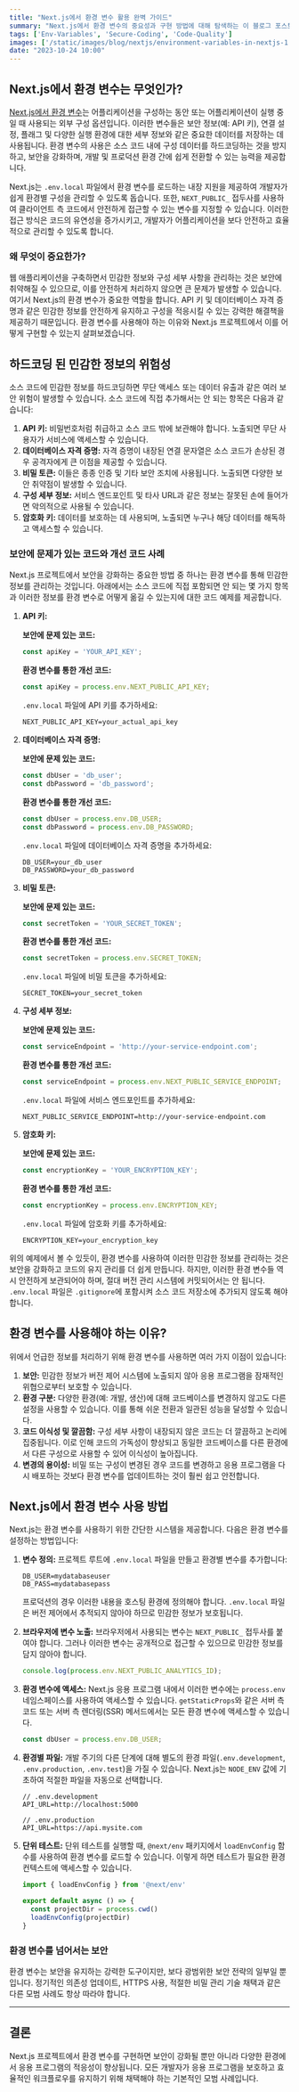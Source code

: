```yaml
---
title: "Next.js에서 환경 변수 활용 완벽 가이드"
summary: "Next.js에서 환경 변수의 중요성과 구현 방법에 대해 탐색하는 이 블로그 포스트에서는 보안 강화와 코드 유연성 향상에 필수적인 요소를 발견할 수 있습니다. 개발자가 소스 코드에서 민감한 정보를 안전하게 분리하면서 다양한 환경에서의 적응성을 유지하는 방법을 배우게 될 것입니다."
tags: ['Env-Variables', 'Secure-Coding', 'Code-Quality']
images: ['/static/images/blog/nextjs/environment-variables-in-nextjs-1.jpg']
date: "2023-10-24 10:00"
---
```


<TOCInline toc={props.toc} asDisclosure />


## Next.js에서 환경 변수는 무엇인가?
[Next.js에서 환경 변수](/docs/nextjs/configuring/environment-variables)는 어플리케이션을 구성하는 동안 또는 어플리케이션이 실행 중일 때 사용되는 외부 구성 옵션입니다. 이러한 변수들은 보안 정보(예: API 키), 연결 설정, 플래그 및 다양한 실행 환경에 대한 세부 정보와 같은 중요한 데이터를 저장하는 데 사용됩니다. 환경 변수의 사용은 소스 코드 내에 구성 데이터를 하드코딩하는 것을 방지하고, 보안을 강화하며, 개발 및 프로덕션 환경 간에 쉽게 전환할 수 있는 능력을 제공합니다. 

Next.js는 `.env.local` 파일에서 환경 변수를 로드하는 내장 지원을 제공하여 개발자가 쉽게 환경별 구성을 관리할 수 있도록 돕습니다. 또한, `NEXT_PUBLIC_` 접두사를 사용하여 클라이언트 측 코드에서 안전하게 접근할 수 있는 변수를 지정할 수 있습니다. 이러한 접근 방식은 코드의 유연성을 증가시키고, 개발자가 어플리케이션을 보다 안전하고 효율적으로 관리할 수 있도록 합니다.

### 왜 무엇이 중요한가?
웹 애플리케이션을 구축하면서 민감한 정보와 구성 세부 사항을 관리하는 것은 보안에 취약해질 수 있으므로, 이를 안전하게 처리하지 않으면 큰 문제가 발생할 수 있습니다. 여기서 Next.js의 환경 변수가 중요한 역할을 합니다. API 키 및 데이터베이스 자격 증명과 같은 민감한 정보를 안전하게 유지하고 구성을 적응시킬 수 있는 강력한 해결책을 제공하기 때문입니다. 환경 변수를 사용해야 하는 이유와 Next.js 프로젝트에서 이를 어떻게 구현할 수 있는지 살펴보겠습니다.

## 하드코딩 된 민감한 정보의 위험성

소스 코드에 민감한 정보를 하드코딩하면 무단 액세스 또는 데이터 유출과 같은 여러 보안 위험이 발생할 수 있습니다. 소스 코드에 직접 추가해서는 안 되는 항목은 다음과 같습니다:

1. **API 키:** 비밀번호처럼 취급하고 소스 코드 밖에 보관해야 합니다. 노출되면 무단 사용자가 서비스에 액세스할 수 있습니다.
2. **데이터베이스 자격 증명:** 자격 증명이 내장된 연결 문자열은 소스 코드가 손상된 경우 공격자에게 큰 이점을 제공할 수 있습니다.
3. **비밀 토큰:** 이들은 종종 인증 및 기타 보안 조치에 사용됩니다. 노출되면 다양한 보안 취약점이 발생할 수 있습니다.
4. **구성 세부 정보:** 서비스 엔드포인트 및 타사 URL과 같은 정보는 잘못된 손에 들어가면 악의적으로 사용될 수 있습니다.
5. **암호화 키:** 데이터를 보호하는 데 사용되며, 노출되면 누구나 해당 데이터를 해독하고 액세스할 수 있습니다.

### 보안에 문제가 있는 코드와 개선 코드 사례
Next.js 프로젝트에서 보안을 강화하는 중요한 방법 중 하나는 환경 변수를 통해 민감한 정보를 관리하는 것입니다. 아래에서는 소스 코드에 직접 포함되면 안 되는 몇 가지 항목과 이러한 정보를 환경 변수로 어떻게 옮길 수 있는지에 대한 코드 예제를 제공합니다.

1. **API 키:**

    **보안에 문제 있는 코드:**
    ```javascript
    const apiKey = 'YOUR_API_KEY';
    ```

    **환경 변수를 통한 개선 코드:**
    ```javascript
    const apiKey = process.env.NEXT_PUBLIC_API_KEY;
    ```
    `.env.local` 파일에 API 키를 추가하세요:
    ```
    NEXT_PUBLIC_API_KEY=your_actual_api_key
    ```

2. **데이터베이스 자격 증명:**

    **보안에 문제 있는 코드:**
    ```javascript
    const dbUser = 'db_user';
    const dbPassword = 'db_password';
    ```

    **환경 변수를 통한 개선 코드:**
    ```javascript
    const dbUser = process.env.DB_USER;
    const dbPassword = process.env.DB_PASSWORD;
    ```
    `.env.local` 파일에 데이터베이스 자격 증명을 추가하세요:
    ```
    DB_USER=your_db_user
    DB_PASSWORD=your_db_password
    ```

3. **비밀 토큰:**

    **보안에 문제 있는 코드:**
    ```javascript
    const secretToken = 'YOUR_SECRET_TOKEN';
    ```

    **환경 변수를 통한 개선 코드:**
    ```javascript
    const secretToken = process.env.SECRET_TOKEN;
    ```
    `.env.local` 파일에 비밀 토큰을 추가하세요:
    ```
    SECRET_TOKEN=your_secret_token
    ```

4. **구성 세부 정보:**

    **보안에 문제 있는 코드:**
    ```javascript
    const serviceEndpoint = 'http://your-service-endpoint.com';
    ```

    **환경 변수를 통한 개선 코드:**
    ```javascript
    const serviceEndpoint = process.env.NEXT_PUBLIC_SERVICE_ENDPOINT;
    ```
    `.env.local` 파일에 서비스 엔드포인트를 추가하세요:
    ```
    NEXT_PUBLIC_SERVICE_ENDPOINT=http://your-service-endpoint.com
    ```

5. **암호화 키:**

    **보안에 문제 있는 코드:**
    ```javascript
    const encryptionKey = 'YOUR_ENCRYPTION_KEY';
    ```

    **환경 변수를 통한 개선 코드:**
    ```javascript
    const encryptionKey = process.env.ENCRYPTION_KEY;
    ```
    `.env.local` 파일에 암호화 키를 추가하세요:
    ```
    ENCRYPTION_KEY=your_encryption_key
    ```

위의 예제에서 볼 수 있듯이, 환경 변수를 사용하여 이러한 민감한 정보를 관리하는 것은 보안을 강화하고 코드의 유지 관리를 더 쉽게 만듭니다. 하지만, 이러한 환경 변수들 역시 안전하게 보관되어야 하며, 절대 버전 관리 시스템에 커밋되어서는 안 됩니다. `.env.local` 파일은 `.gitignore`에 포함시켜 소스 코드 저장소에 추가되지 않도록 해야 합니다.

## 환경 변수를 사용해야 하는 이유?

위에서 언급한 정보를 처리하기 위해 환경 변수를 사용하면 여러 가지 이점이 있습니다:

1. **보안:** 민감한 정보가 버전 제어 시스템에 노출되지 않아 응용 프로그램을 잠재적인 위협으로부터 보호할 수 있습니다.
2. **환경 구분:** 다양한 환경(예: 개발, 생산)에 대해 코드베이스를 변경하지 않고도 다른 설정을 사용할 수 있습니다. 이를 통해 쉬운 전환과 일관된 성능을 달성할 수 있습니다.
3. **코드 이식성 및 깔끔함:** 구성 세부 사항이 내장되지 않은 코드는 더 깔끔하고 논리에 집중됩니다. 이로 인해 코드의 가독성이 향상되고 동일한 코드베이스를 다른 환경에서 다른 구성으로 사용할 수 있어 이식성이 높아집니다.
4. **변경의 용이성:** 비밀 또는 구성이 변경된 경우 코드를 변경하고 응용 프로그램을 다시 배포하는 것보다 환경 변수를 업데이트하는 것이 훨씬 쉽고 안전합니다.

## Next.js에서 환경 변수 사용 방법

Next.js는 환경 변수를 사용하기 위한 간단한 시스템을 제공합니다. 다음은 환경 변수를 설정하는 방법입니다:

1. **변수 정의:**
   프로젝트 루트에 `.env.local` 파일을 만들고 환경별 변수를 추가합니다:
   ```plaintext
   DB_USER=mydatabaseuser
   DB_PASS=mydatabasepass
   ```
   프로덕션의 경우 이러한 내용을 호스팅 환경에 정의해야 합니다. `.env.local` 파일은 버전 제어에서 추적되지 않아야 하므로 민감한 정보가 보호됩니다.

2. **브라우저에 변수 노출:**
   브라우저에서 사용되는 변수는 `NEXT_PUBLIC_` 접두사를 붙여야 합니다. 그러나 이러한 변수는 공개적으로 접근할 수 있으므로 민감한 정보를 담지 않아야 합니다.
   ```javascript
   console.log(process.env.NEXT_PUBLIC_ANALYTICS_ID);
   ```

3. **환경 변수에 액세스:**
   Next.js 응용 프로그램 내에서 이러한 변수에는 `process.env` 네임스페이스를 사용하여 액세스할 수 있습니다. `getStaticProps`와 같은 서버 측 코드 또는 서버 측 렌더링(SSR) 메서드에서는 모든 환경 변수에 액세스할 수 있습니다.
   ```javascript
   const dbUser = process.env.DB_USER;
   ```

4. **환경별 파일:**
   개발 주기의 다른 단계에 대해 별도의 환경 파일(`.env.development`, `.env.production`, `.env.test`)을 가질 수 있습니다. Next.js는 `NODE_ENV` 값에 기초하여 적절한 파일을 자동으로 선택합니다.

   ```plaintext
   // .env.development
   API_URL=http://localhost:5000

   // .env.production
   API_URL=https://api.mysite.com
   ```

5. **단위 테스트:**
   단위 테스트를 실행할 때, `@next/env` 패키지에서 `loadEnvConfig` 함수를 사용하여 환경 변수를 로드할 수 있습니다. 이렇게 하면 테스트가 필요한 환경 컨텍스트에 액세스할 수 있습니다.

   ```javascript
   import { loadEnvConfig } from '@next/env'

   export default async () => {
     const projectDir = process.cwd()
     loadEnvConfig(projectDir)
   }
   ```

### 환경 변수를 넘어서는 보안

환경 변수는 보안을 유지하는 강력한 도구이지만, 보다 광범위한 보안 전략의 일부일 뿐입니다. 정기적인 의존성 업데이트, HTTPS 사용, 적절한 비밀 관리 기술 채택과 같은 다른 모범 사례도 항상 따라야 합니다.

---
## 결론
Next.js 프로젝트에서 환경 변수를 구현하면 보안이 강화될 뿐만 아니라 다양한 환경에서 응용 프로그램의 적응성이 향상됩니다. 모든 개발자가 응용 프로그램을 보호하고 효율적인 워크플로우를 유지하기 위해 채택해야 하는 기본적인 모범 사례입니다.
